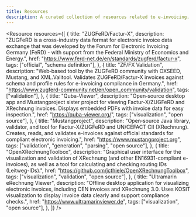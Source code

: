 ```yaml
---
title: Resources
description: A curated collection of resources related to e-invoicing.
---
```



<Resource
  resources={[
    {
      title: "ZUGFeRD/Factur-X",
      description:
        "ZUGFeRD is a cross-industry data format for electronic invoice data exchange that was developed by the Forum for Electronic Invoicing Germany (FeRD) - with support from the Federal Ministry of Economics and Energy.",
      href: "https://www.ferd-net.de/en/standards/zugferd/factur-x",
      tags: ["official", "schema definition"],
    },
    {
      title: "ZF/FX Validation",
      description:
        "Web‑based tool by the ZUGFeRD community with OXSEED, Mustang, and XML.Valitool. Validates ZUGFeRD/Factur-X invoices against schema and profile rules for e-invoicing compliance in Germany.",
      href: "https://www.zugferd-community.net/en/open_community/validation",
      tags: ["validation"],
    },
    {
      title: "Quba-Viewer",
      description:
        "Open‑source desktop app and Mustangproject sister project for viewing Factur-X/ZUGFeRD and XRechnung invoices. Displays embedded PDFs with invoice data for easy inspection.",
      href: "https://quba-viewer.org/",
      tags: ["visualization", "open source"],
    },
    {
      title: "Mustangproject",
      description:
        "Open‑source Java library, validator, and tool for Factur-X/ZUGFeRD and UN/CEFACT CII (XRechnung). Creates, reads, and validates e-invoices against official standards for compliant electronic invoicing.",
      href: "https://www.mustangproject.org",
      tags: ["validation", "generation", "parsing", "open source"],
    },
    {
      title: "OpenXRechnungToolbox",
      description:
        "Graphical user interface for the visualization and validation of XRechnung (and other EN16931-compliant e-invoices), as well as a tool for calculating and checking routing IDs (Leitweg-IDs).",
      href: "https://github.com/jcthiele/OpenXRechnungToolbox",
      tags: ["visualization", "validation", "open source"],
    },
    {
      title: "Ultramarin eRechnung Viewer",
      description:
        "Offline desktop application for visualizing electronic invoices, including CEN invoices and XRechnung 3.0. Uses KOSIT visualization to display invoice data clearly and support compliance checks.",
      href: "https://www.ultramarinviewer.de",
      tags: ["visualization", "open source"],
    },
  ]}
/>
